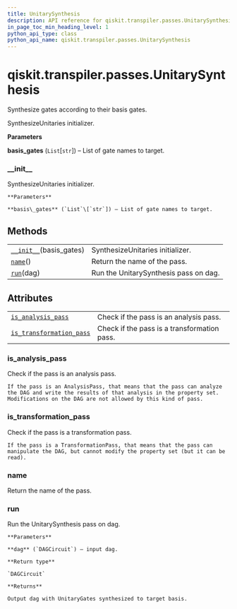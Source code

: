 ```yaml
---
title: UnitarySynthesis
description: API reference for qiskit.transpiler.passes.UnitarySynthesis
in_page_toc_min_heading_level: 1
python_api_type: class
python_api_name: qiskit.transpiler.passes.UnitarySynthesis
---
```


<span id="qiskit-transpiler-passes-unitarysynthesis" />

# qiskit.transpiler.passes.UnitarySynthesis

<Class id="qiskit.transpiler.passes.UnitarySynthesis" isDedicatedPage={true} github="https://github.com/qiskit/qiskit/tree/stable/0.16/qiskit/transpiler/passes/synthesis/unitary_synthesis.py" signature="UnitarySynthesis(basis_gates)" modifiers="class">
  Synthesize gates according to their basis gates.

  SynthesizeUnitaries initializer.

  **Parameters**

  **basis\_gates** (`List`\[`str`]) – List of gate names to target.

  ### \_\_init\_\_

  <Function id="qiskit.transpiler.passes.UnitarySynthesis.__init__" signature="__init__(basis_gates)">
    SynthesizeUnitaries initializer.

    **Parameters**

    **basis\_gates** (`List`\[`str`]) – List of gate names to target.
  </Function>

  ## Methods

  |                                                                                                                                      |                                       |
  | ------------------------------------------------------------------------------------------------------------------------------------ | ------------------------------------- |
  | [`__init__`](#qiskit.transpiler.passes.UnitarySynthesis.__init__ "qiskit.transpiler.passes.UnitarySynthesis.__init__")(basis\_gates) | SynthesizeUnitaries initializer.      |
  | [`name`](#qiskit.transpiler.passes.UnitarySynthesis.name "qiskit.transpiler.passes.UnitarySynthesis.name")()                         | Return the name of the pass.          |
  | [`run`](#qiskit.transpiler.passes.UnitarySynthesis.run "qiskit.transpiler.passes.UnitarySynthesis.run")(dag)                         | Run the UnitarySynthesis pass on dag. |

  ## Attributes

  |                                                                                                                                                                  |                                             |
  | ---------------------------------------------------------------------------------------------------------------------------------------------------------------- | ------------------------------------------- |
  | [`is_analysis_pass`](#qiskit.transpiler.passes.UnitarySynthesis.is_analysis_pass "qiskit.transpiler.passes.UnitarySynthesis.is_analysis_pass")                   | Check if the pass is an analysis pass.      |
  | [`is_transformation_pass`](#qiskit.transpiler.passes.UnitarySynthesis.is_transformation_pass "qiskit.transpiler.passes.UnitarySynthesis.is_transformation_pass") | Check if the pass is a transformation pass. |

  ### is\_analysis\_pass

  <Attribute id="qiskit.transpiler.passes.UnitarySynthesis.is_analysis_pass">
    Check if the pass is an analysis pass.

    If the pass is an AnalysisPass, that means that the pass can analyze the DAG and write the results of that analysis in the property set. Modifications on the DAG are not allowed by this kind of pass.
  </Attribute>

  ### is\_transformation\_pass

  <Attribute id="qiskit.transpiler.passes.UnitarySynthesis.is_transformation_pass">
    Check if the pass is a transformation pass.

    If the pass is a TransformationPass, that means that the pass can manipulate the DAG, but cannot modify the property set (but it can be read).
  </Attribute>

  ### name

  <Function id="qiskit.transpiler.passes.UnitarySynthesis.name" signature="name()">
    Return the name of the pass.
  </Function>

  ### run

  <Function id="qiskit.transpiler.passes.UnitarySynthesis.run" signature="run(dag)">
    Run the UnitarySynthesis pass on dag.

    **Parameters**

    **dag** (`DAGCircuit`) – input dag.

    **Return type**

    `DAGCircuit`

    **Returns**

    Output dag with UnitaryGates synthesized to target basis.
  </Function>
</Class>

